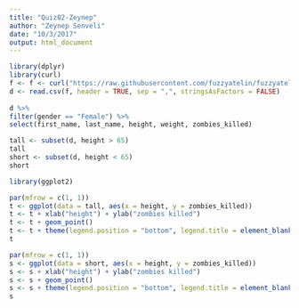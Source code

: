 ```yaml
---
title: "Quiz02-Zeynep"
author: "Zeynep Senveli"
date: "10/3/2017"
output: html_document
---
```


```r
library(dplyr)
library(curl)
f <- f <- curl("https://raw.githubusercontent.com/fuzzyatelin/fuzzyatelin.github.io/master/AN597_Fall17/zombies.csv")
d <- read.csv(f, header = TRUE, sep = ",", stringsAsFactors = FALSE)
  
d %>%
filter(gender == "Female") %>%
select(first_name, last_name, height, weight, zombies_killed)
```

```r
tall <- subset(d, height > 65)
tall
short <- subset(d, height < 65)
short

library(ggplot2)

par(mfrow = c(1, 1))
t <- ggplot(data = tall, aes(x = height, y = zombies_killed))
t <- t + xlab("height") + ylab("zombies killed")  
t <- t + geom_point() 
t <- t + theme(legend.position = "bottom", legend.title = element_blank()) 
t 

par(mfrow = c(1, 1))
s <- ggplot(data = short, aes(x = height, y = zombies_killed))
s <- s + xlab("height") + ylab("zombies killed")  
s <- s + geom_point() 
s <- s + theme(legend.position = "bottom", legend.title = element_blank()) 
s 

```
